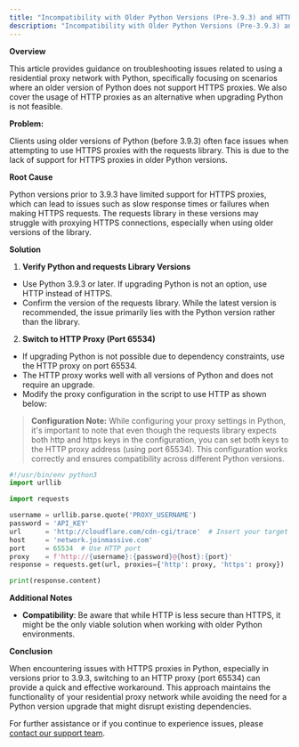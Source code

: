 ```yaml
---
title: "Incompatibility with Older Python Versions (Pre-3.9.3) and HTTPS Proxies"
description: "Incompatibility with Older Python Versions (Pre-3.9.3) and HTTPS Proxies"
---
```


**Overview**

This article provides guidance on troubleshooting issues related to using a residential proxy network with Python, specifically focusing on scenarios where an older version of Python does not support HTTPS proxies. We also cover the usage of HTTP proxies as an alternative when upgrading Python is not feasible.

**Problem:**

Clients using older versions of Python (before 3.9.3) often face issues when attempting to use HTTPS proxies with the requests library. This is due to the lack of support for HTTPS proxies in older Python versions.

**Root Cause**

Python versions prior to 3.9.3 have limited support for HTTPS proxies, which can lead to issues such as slow response times or failures when making HTTPS requests. The requests library in these versions may struggle with proxying HTTPS connections, especially when using older versions of the library.

**Solution**

1. **Verify Python and requests Library Versions**

- Use Python 3.9.3 or later. If upgrading Python is not an option, use HTTP instead of HTTPS.
- Confirm the version of the requests library. While the latest version is recommended, the issue primarily lies with the Python version rather than the library.

2. **Switch to HTTP Proxy (Port 65534)**

- If upgrading Python is not possible due to dependency constraints, use the HTTP proxy on port 65534.
- The HTTP proxy works well with all versions of Python and does not require an upgrade.
- Modify the proxy configuration in the script to use HTTP as shown below:

> **Configuration Note:**
> While configuring your proxy settings in Python, it's important to note that even though the requests library expects both http and https keys in the configuration, you can set both keys to the HTTP proxy address (using port 65534). This configuration works correctly and ensures compatibility across different Python versions.

```python
#!/usr/bin/env python3
import urllib

import requests

username = urllib.parse.quote('PROXY_USERNAME')
password = 'API_KEY'
url      = 'http://cloudflare.com/cdn-cgi/trace'  # Insert your target URL here
host     = 'network.joinmassive.com'
port     = 65534  # Use HTTP port
proxy    = f'http://{username}:{password}@{host}:{port}'
response = requests.get(url, proxies={'http': proxy, 'https': proxy})

print(response.content)
```

**Additional Notes**

- **Compatibility**: Be aware that while HTTP is less secure than HTTPS, it might be the only viable solution when working with older Python environments.

**Conclusion**

When encountering issues with HTTPS proxies in Python, especially in versions prior to 3.9.3, switching to an HTTP proxy (port 65534) can provide a quick and effective workaround. This approach maintains the functionality of your residential proxy network while avoiding the need for a Python version upgrade that might disrupt existing dependencies.

For further assistance or if you continue to experience issues, please [contact our support team](https://joinmassive.atlassian.net/servicedesk/customer/portal/2/group/2/create/10).